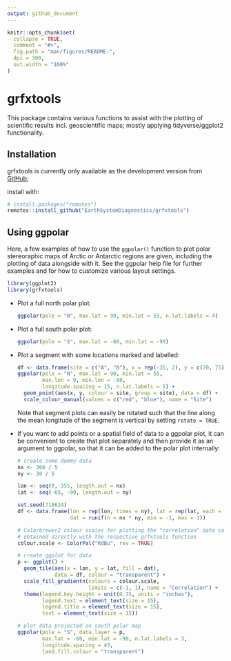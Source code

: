 ```yaml
---
output: github_document
---
```


<!-- README.md is generated from README.Rmd. Please edit that file -->

```r
knitr::opts_chunk$set(
  collapse = TRUE,
  comment = "#>",
  fig.path = "man/figures/README-",
  dpi = 300,
  out.width = "100%"
)
```

# grfxtools

<!-- badges: start -->
<!-- badges: end -->

This package contains various functions to assist with the plotting of scientific results incl. geoscientific maps; mostly applying tidyverse/ggplot2 functionality.

## Installation

grfxtools is currently only available as the development version from [GitHub](https://github.com/);

install with:

```r
# install.packages("remotes")
remotes::install_github("EarthSystemDiagnostics/grfxtools")
```

## Using ggpolar

Here, a few examples of how to use the `ggpolar()` function to plot polar
stereoraphic maps of Arctic or Antarctic regions are given, including the
plotting of data alongside with it. See the ggpolar help file for further
examples and for how to customize various layout settings.

```r
library(ggplot2)
library(grfxtools)
```

* Plot a full north polar plot:
  ```r
  ggpolar(pole = "N", max.lat = 90, min.lat = 55, n.lat.labels = 4)
  ```

* Plot a full south polar plot:
  ```r
  ggpolar(pole = "S", max.lat = -60, min.lat = -90)
  ```

* Plot a segment with some locations marked and labelled:
  ```r
  df <- data.frame(site = c("A", "B"), x = rep(-35, 2), y = c(70, 75))
  ggpolar(pole = "N", max.lat = 90, min.lat = 55,
          max.lon = 0, min.lon = -80,
          longitude.spacing = 15, n.lat.labels = 5) +
    geom_point(aes(x, y, colour = site, group = site), data = df) +
    scale_colour_manual(values = c("red", "blue"), name = "Site")
  ```

  Note that segment plots can easily be rotated such that the line along
  the mean longitude of the segment is vertical by setting `rotate = TRUE`.

* If you want to add points or a spatial field of data to a ggpolar plot, it can
  be convenient to create that plot separately and then provide it as an argument
  to ggpolar, so that it can be added to the polar plot internally:

  ```r
  # create some dummy data
  nx <- 360 / 5
  ny <- 30 / 5

  lon <- seq(0, 355, length.out = nx)
  lat <- seq(-65, -90, length.out = ny)

  set.seed(718624)
  df <- data.frame(lon = rep(lon, times = ny), lat = rep(lat, each = nx),
                   dat = runif(n = nx * ny, min = -1, max = 1))

  # Colorbrewer2 colour scales for plotting the "correlation" data can be
  # obtained directly with the respective grfxtools function
  colour.scale <- ColorPal("RdBu", rev = TRUE)

  # create ggplot for data
  p <- ggplot() +
    geom_tile(aes(x = lon, y = lat, fill = dat),
              data = df, colour = "transparent") +
    scale_fill_gradientn(colours = colour.scale,
                         limits = c(-1, 1), name = "Correlation") +
    theme(legend.key.height = unit(0.75, units = "inches"),
          legend.text = element_text(size = 15),
          legend.title = element_text(size = 15),
          text = element_text(size = 15))

  # plot data projected on south polar map
  ggpolar(pole = "S", data.layer = p,
          max.lat = -60, min.lat = -90, n.lat.labels = 3,
          longitude.spacing = 45,
          land.fill.colour = "transparent")
  ```

